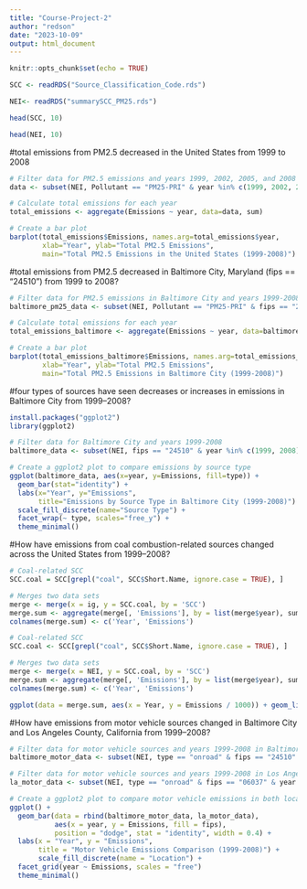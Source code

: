 ---
title: "Course-Project-2"
author: "redson"
date: "2023-10-09"
output: html_document
---

```{r setup, include=FALSE}
knitr::opts_chunk$set(echo = TRUE)
```

```{r}
SCC <- readRDS("Source_Classification_Code.rds")
```


```{r}
NEI<- readRDS("summarySCC_PM25.rds")
```

```{r}
head(SCC, 10)
```

```{r}
head(NEI, 10)
```


#total emissions from PM2.5 decreased in the United States from 1999 to 2008
```{r}
# Filter data for PM2.5 emissions and years 1999, 2002, 2005, and 2008
data <- subset(NEI, Pollutant == "PM25-PRI" & year %in% c(1999, 2002, 2005, 2008))

# Calculate total emissions for each year
total_emissions <- aggregate(Emissions ~ year, data=data, sum)
```

```{r}
# Create a bar plot
barplot(total_emissions$Emissions, names.arg=total_emissions$year, 
        xlab="Year", ylab="Total PM2.5 Emissions", 
        main="Total PM2.5 Emissions in the United States (1999-2008)")
```
#total emissions from PM2.5 decreased in Baltimore City, Maryland (fips == "24510") from 1999 to 2008?

```{r}
# Filter data for PM2.5 emissions in Baltimore City and years 1999-2008
baltimore_pm25_data <- subset(NEI, Pollutant == "PM25-PRI" & fips == "24510" & year %in% c(1999, 2008))

# Calculate total emissions for each year
total_emissions_baltimore <- aggregate(Emissions ~ year, data=baltimore_pm25_data, sum)

# Create a bar plot
barplot(total_emissions_baltimore$Emissions, names.arg=total_emissions_baltimore$year, 
        xlab="Year", ylab="Total PM2.5 Emissions", 
        main="Total PM2.5 Emissions in Baltimore City (1999-2008)")
```
#four types of sources have seen decreases or increases in emissions in Baltimore City from 1999–2008?
```{r}
install.packages("ggplot2")
library(ggplot2)

# Filter data for Baltimore City and years 1999-2008
baltimore_data <- subset(NEI, fips == "24510" & year %in% c(1999, 2008))

# Create a ggplot2 plot to compare emissions by source type
ggplot(baltimore_data, aes(x=year, y=Emissions, fill=type)) +
  geom_bar(stat="identity") +
  labs(x="Year", y="Emissions", 
       title="Emissions by Source Type in Baltimore City (1999-2008)") +
  scale_fill_discrete(name="Source Type") +
  facet_wrap(~ type, scales="free_y") +
  theme_minimal()
```
#How have emissions from coal combustion-related sources changed across the United States from 1999–2008?

```{r}
# Coal-related SCC
SCC.coal = SCC[grepl("coal", SCC$Short.Name, ignore.case = TRUE), ]

# Merges two data sets
merge <- merge(x = ig, y = SCC.coal, by = 'SCC')
merge.sum <- aggregate(merge[, 'Emissions'], by = list(merge$year), sum)
colnames(merge.sum) <- c('Year', 'Emissions')

```


```{r}
# Coal-related SCC
SCC.coal <- SCC[grepl("coal", SCC$Short.Name, ignore.case = TRUE), ]

# Merges two data sets
merge <- merge(x = NEI, y = SCC.coal, by = 'SCC')
merge.sum <- aggregate(merge[, 'Emissions'], by = list(merge$year), sum)
colnames(merge.sum) <- c('Year', 'Emissions')

ggplot(data = merge.sum, aes(x = Year, y = Emissions / 1000)) + geom_line(aes(group = 1, col = Emissions)) + geom_point(aes(size = 2, col = Emissions)) + ggtitle(expression('Total Emissions of PM'[2.5])) + ylab(expression(paste('PM', ''[2.5], ' in kilotons'))) + geom_text(aes(label = round(Emissions / 1000, digits = 2), size = 2, hjust = 1.5, vjust = 1.5)) + theme(legend.position = 'none') + scale_colour_gradient(low = 'black', high = 'red')
```


#How have emissions from motor vehicle sources changed in Baltimore City and Los Angeles County, California from 1999–2008?
```{r}
# Filter data for motor vehicle sources and years 1999-2008 in Baltimore City
baltimore_motor_data <- subset(NEI, type == "onroad" & fips == "24510" & year %in% c(1999, 2008))

# Filter data for motor vehicle sources and years 1999-2008 in Los Angeles County
la_motor_data <- subset(NEI, type == "onroad" & fips == "06037" & year %in% c(1999, 2008))

# Create a ggplot2 plot to compare motor vehicle emissions in both locations
ggplot() +
  geom_bar(data = rbind(baltimore_motor_data, la_motor_data), 
           aes(x = year, y = Emissions, fill = fips), 
           position = "dodge", stat = "identity", width = 0.4) +
  labs(x = "Year", y = "Emissions", 
       title = "Motor Vehicle Emissions Comparison (1999-2008)") + 
       scale_fill_discrete(name = "Location") +
  facet_grid(year ~ Emissions, scales = "free")
  theme_minimal()
```

